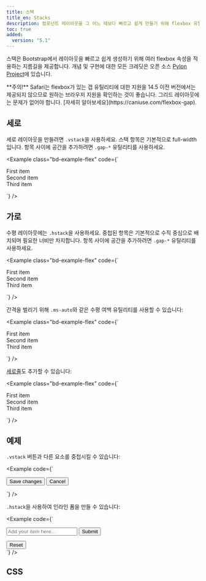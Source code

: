 ```yaml
---
title: 스택
title_en: Stacks
description: 컴포넌트 레이아웃을 그 어느 때보다 빠르고 쉽게 만들기 위해 flexbox 유틸리티를 기반으로 하는 약칭 도우미입니다.
toc: true
added:
  version: "5.1"
---
```


스택은 Bootstrap에서 레이아웃을 빠르고 쉽게 생성하기 위해 여러 flexbox 속성을 적용하는 지름길을 제공합니다. 개념 및 구현에 대한 모든 크레딧은 오픈 소스 [Pylon Project](https://almonk.github.io/pylon/)에 있습니다.

<Callout type="warning">
**주의!** Safari는 flexbox가 있는 갭 유틸리티에 대한 지원을 14.5 이전 버전에서는 제공되지 않으므로 원하는 브라우저 지원을 확인하는 것이 좋습니다. 그리드 레이아웃에는 문제가 없어야 합니다. [자세히 알아보세요](https://caniuse.com/flexbox-gap).
</Callout>

## 세로

세로 레이아웃을 만들려면 `.vstack`을 사용하세요. 스택 항목은 기본적으로 full-width입니다. 항목 사이에 공간을 추가하려면 `.gap-*` 유틸리티를 사용하세요.

<Example class="bd-example-flex" code={`<div class="vstack gap-3">
    <div class="p-2">First item</div>
    <div class="p-2">Second item</div>
    <div class="p-2">Third item</div>
  </div>`} />

## 가로

수평 레이아웃에는 `.hstack`을 사용하세요. 중첩된 항목은 기본적으로 수직 중심으로 배치되며 필요한 너비만 차지합니다. 항목 사이에 공간을 추가하려면 `.gap-*` 유틸리티를 사용하세요.

<Example class="bd-example-flex" code={`<div class="hstack gap-3">
    <div class="p-2">First item</div>
    <div class="p-2">Second item</div>
    <div class="p-2">Third item</div>
  </div>`} />

간격을 벌리기 위해 `.ms-auto`와 같은 수평 여백 유틸리티를 사용할 수 있습니다:

<Example class="bd-example-flex" code={`<div class="hstack gap-3">
    <div class="p-2">First item</div>
    <div class="p-2 ms-auto">Second item</div>
    <div class="p-2">Third item</div>
  </div>`} />


[세로줄]([[docsref:/helpers/vertical-rule]])도 추가할 수 있습니다:

<Example class="bd-example-flex" code={`<div class="hstack gap-3">
    <div class="p-2">First item</div>
    <div class="p-2 ms-auto">Second item</div>
    <div class="vr"></div>
    <div class="p-2">Third item</div>
  </div>`} />

## 예제

`.vstack` 버튼과 다른 요소를 중첩시킬 수 있습니다:

<Example code={`<div class="vstack gap-2 col-md-5 mx-auto">
  <button type="button" class="btn btn-secondary">Save changes</button>
  <button type="button" class="btn btn-outline-secondary">Cancel</button>
</div>`} />

`.hstack`을 사용하여 인라인 폼을 만들 수 있습니다:

<Example code={`<div class="hstack gap-3">
  <input class="form-control me-auto" type="text" placeholder="Add your item here..." aria-label="Add your item here...">
  <button type="button" class="btn btn-secondary">Submit</button>
  <div class="vr"></div>
  <button type="button" class="btn btn-outline-danger">Reset</button>
</div>`} />

## CSS

<ScssDocs name="stacks" file="scss/helpers/_stacks.scss" />
